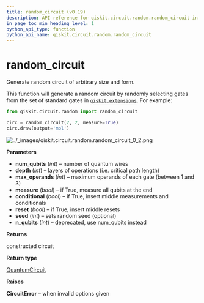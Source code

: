 ```yaml
---
title: random_circuit (v0.19)
description: API reference for qiskit.circuit.random.random_circuit in qiskit v0.19
in_page_toc_min_heading_level: 1
python_api_type: function
python_api_name: qiskit.circuit.random.random_circuit
---
```


<span id="random-circuit" />

# random\_circuit

<Function id="qiskit.circuit.random.random_circuit" isDedicatedPage={true} github="https://github.com/qiskit/qiskit/tree/stable/0.14/qiskit/circuit/random/utils.py" signature="random_circuit(num_qubits, depth, max_operands=3, measure=False, conditional=False, reset=False, seed=None, *, n_qubits=None)">
  Generate random circuit of arbitrary size and form.

  This function will generate a random circuit by randomly selecting gates from the set of standard gates in [`qiskit.extensions`](extensions#module-qiskit.extensions "qiskit.extensions"). For example:

  ```python
  from qiskit.circuit.random import random_circuit

  circ = random_circuit(2, 2, measure=True)
  circ.draw(output='mpl')
  ```

  ![../\_images/qiskit.circuit.random.random\_circuit\_0\_2.png](/images/api/qiskit/0.19/qiskit.circuit.random.random_circuit_0_2.avif)

  **Parameters**

  *   **num\_qubits** (*int*) – number of quantum wires
  *   **depth** (*int*) – layers of operations (i.e. critical path length)
  *   **max\_operands** (*int*) – maximum operands of each gate (between 1 and 3)
  *   **measure** (*bool*) – if True, measure all qubits at the end
  *   **conditional** (*bool*) – if True, insert middle measurements and conditionals
  *   **reset** (*bool*) – if True, insert middle resets
  *   **seed** (*int*) – sets random seed (optional)
  *   **n\_qubits** (*int*) – deprecated, use num\_qubits instead

  **Returns**

  constructed circuit

  **Return type**

  [QuantumCircuit](qiskit.circuit.QuantumCircuit "qiskit.circuit.QuantumCircuit")

  **Raises**

  **CircuitError** – when invalid options given
</Function>

